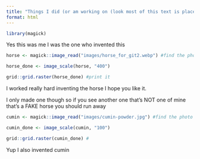 ```yaml
---
title: "Things I did (or am working on (look most of this text is placeholder))"
format: html
---
```


```r
library(magick)
```

Yes this was me I was the one who invented this

```r
horse <- magick::image_read("images/horse_for_git2.webp") #find the photo

horse_done <- image_scale(horse, "400")

grid::grid.raster(horse_done) #print it

```

I worked really hard inventing the horse I hope you like it.

I only made one though so if you see another one that's NOT one of mine that's a FAKE horse you should run away

```r
cumin <- magick::image_read("images/cumin-powder.jpg") #find the photo

cumin_done <- image_scale(cumin, "100")

grid::grid.raster(cumin_done) #
```

Yup I also invented cumin
